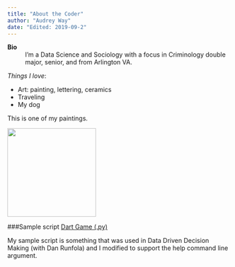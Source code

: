 ```yaml
---
title: "About the Coder"
author: "Audrey Way"
date: "Edited: 2019-09-2"
---
```

**Bio**
: I'm a Data Science and Sociology with a focus in Criminology double major, senior, and from Arlington VA.

*Things I love*:

-  Art: painting, lettering, ceramics
-  Traveling
-  My dog

This is one of my paintings.

![](https://lh3.googleusercontent.com/fs8ED_1QoQRRgqDm83lUYv0LAKoyqqPyM920avfo0eymwzX_ZC8ZgUtLamwbyjqM71KNfXMydaYtBxRogL0C6HzN3RZZU0DS3JbEXq3oBYDzNz5g8csdIFE6B4agqr63EHGLqLH-39WVGa5vKbEgV9RtUrHdzjjbl8trI-5tWgfLxpaxiSVTs7RraSxqkCOs_zhNVFoEf8Zj42IyWII2_qFLJmfDX238KX4H07FqXfS5aeb26vFliaD0GZN9gdPvoCkgrL00Kr-RPK6Y-Dyajo3rkK7mHLLeo-lQ7QPTd0kW3F59RXYhQH7clKae899vIz5gEIdooECJkGLA6gMnBV27LPYJ8k-JDbcTjn_kkXcm98Fk4pgeuyQgVBu9mdxrHT-P0hAAAxG85MNH95QBf1fnOyFSScfZSTEtT9o3XqGIYauxo7IhVaFLF_wOmfXOawy4ElV8c_yAbQ2oafzyfrdS6GZ_dtRQMZKJbE-6oETdwQRWCfAX5sVRHrVMttjyWkviJ8-YqMlJb1vKvCmnBsUoyWB5WxbaRbU7TcIh59e9XinHlN5Y5f6RIR0Muovk2q5eXT-nIT324NLHIiH_5QkVfL9tcB-OSLwep1DjwZK9D22lqeH3ICy416aHc2B44q8XyoCybF78YXf4z_PXX7KfWLoHNgQZSivDvgOtvzaIK_xs_il2Wf0FubcKGjPW3deZcPM7aCNraDYcQiddurq8L_HijXxRNPAeuxVJB6Pg2h2mbQ=w870-h869-no){width=200 height=200}

###Sample script
[Dart Game (.py)](scripts/darts.py)

My sample script is something that was used in Data Driven Decision Making (with Dan Runfola) and I modified to support the help command line argument.

<!-- import random
import math

#FUNCTIONS
#Help function from Davis's music randomizer
def show_help():
    """
    Name:     show_help
    Inputs:   None
    Outputs:  None
    Features: Prints the help text when user uses the '-h' command flag
    """
    help_txt = ( "-h, --help   Enter a whole number!\n")
    print(help_txt)

#VARIABLES

#total darts thrown
n = input('How many darts would you like to throw?')
if n == '-h' or n == '--help':
  show_help()
else:
  try:
    total = int(n)
    if total < 0:
      print('You must must throw a positive number of darts.')
    #Number of darts that land inside (initializing the list)
    inside = 0
    #Total number of darts to throw (gotten from input)
    # total = n
    #Define the length of a side of the square
    length = 10
    #Define the size of the circle, originating from the center of the square
    circle_radius = 5.0

    #Iterate for the number of darts
    for i in range(0, total):
      x = random.uniform(0, length)
      y = random.uniform(0, length)
      #test if the dart is inside or outside
      #(ie, is the distance from the center of the square less than the circle radius?)
      if math.sqrt((x**2) + (y**2)) < circle_radius*2:
        inside += 1

    print("Percent of Darts Inside:")
    print((inside / total)* length**2)

  except ValueError:
    print('Bad!') -->

